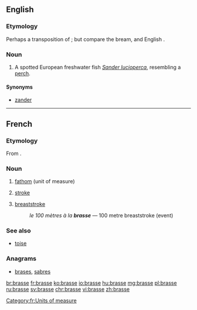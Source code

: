 ==English==
{{rfi}}
{{wikipedia|Sander (genus)}}
{{wikispecies|Sander lucioperca}}
===Etymology===
Perhaps a transposition of {{term|barse|lang=en}}; but compare {{etyl|de|en}} {{term|Brasse|lang=de}} the bream, and English {{term|bream|lang=en}}.

===Noun===
{{en-noun}}

# A spotted European freshwater fish ''[[Sander lucioperca]]'', resembling a [[perch]].

====Synonyms====
* {{sense|''Sander lucioperca''}} [[zander]]

----

==French==

===Etymology===
From {{etyl|la|fr}} {{term|bracchium|(tesa) bracchia|(outstretched) arms|lang=la}}.

===Noun===
{{fr-noun|f}}

# [[fathom]] (unit of measure)
# {{context|swimming|lang=fr}} [[stroke]]
# {{context|swimming|lang=fr}} [[breaststroke]]
#: ''le 100 mètres à la '''brasse''''' &mdash; 100 metre breaststroke (event)

===See also===
* [[toise]]

===Anagrams===
* [[brases#French|brases]], [[sabres#French|sabres]]

[[Category:fr:Units of measure]]

[[br:brasse]]
[[fr:brasse]]
[[ko:brasse]]
[[io:brasse]]
[[hu:brasse]]
[[mg:brasse]]
[[pl:brasse]]
[[ru:brasse]]
[[sv:brasse]]
[[chr:brasse]]
[[vi:brasse]]
[[zh:brasse]]